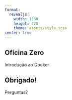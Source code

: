 ```yaml
---
format: 
  revealjs:
    width: 1280
    height: 720
    theme: assets/style.scss
center: true
---
```


## Oficina Zero {.title-slide}

Introdução ao Docker

## Obrigado! {.thanks-slide}

Perguntas?
